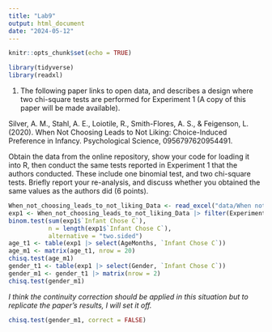 ```yaml
---
title: "Lab9"
output: html_document
date: "2024-05-12"
---
```


```r
knitr::opts_chunk$set(echo = TRUE)
```
```r
library(tidyverse)
library(readxl)
```
1. The following paper links to open data, and describes a design where two chi-square tests are performed for Experiment 1 (A copy of this paper will be made available).   

Silver, A. M., Stahl, A. E., Loiotile, R., Smith-Flores, A. S., & Feigenson, L. (2020). When Not Choosing Leads to Not Liking: Choice-Induced Preference in Infancy. Psychological Science, 0956797620954491.   

Obtain the data from the online repository, show your code for loading it into R, then conduct the same tests reported in Experiment 1 that the authors conducted. These include one binomial test, and two chi-square tests. Briefly report your re-analysis, and discuss whether you obtained the same values as the authors did (6 points).   

```r
When_not_choosing_leads_to_not_liking_Data <- read_excel("data/When not choosing leads to not liking_Data.xlsx")
exp1 <- When_not_choosing_leads_to_not_liking_Data |> filter(ExperimentNumber == 1)
binom.test(sum(exp1$`Infant Chose C`), 
           n = length(exp1$`Infant Chose C`),
           alternative = "two.sided")
age_t1 <- table(exp1 |> select(AgeMonths, `Infant Chose C`))
age_m1 <- matrix(age_t1, nrow = 20)
chisq.test(age_m1)
gender_t1 <- table(exp1 |> select(Gender, `Infant Chose C`))
gender_m1 <- gender_t1 |> matrix(nrow = 2)
chisq.test(gender_m1)
```
*I think the continuity correction should be applied in this situation but to replicate the paper's results, I will set it off.*
```r
chisq.test(gender_m1, correct = FALSE)
```

